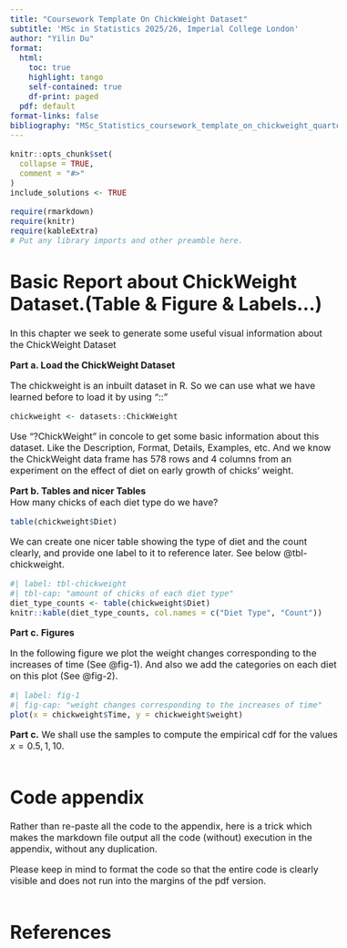 ```yaml
---
title: "Coursework Template On ChickWeight Dataset"
subtitle: 'MSc in Statistics 2025/26, Imperial College London'
author: "Yilin Du"
format:
  html:
    toc: true
    highlight: tango
    self-contained: true
    df-print: paged
  pdf: default
format-links: false
bibliography: "MSc_Statistics_coursework_template_on_chickweight_quarto.bib" 
---
```


<style type="text/css">
h1{
  font-size: 24pt;
}
h2{
  font-size: 18pt;
}
body{
  font-size: 12pt;
}
</style>

```r
knitr::opts_chunk$set(
  collapse = TRUE,
  comment = "#>"
)
include_solutions <- TRUE
```
```r
require(rmarkdown)
require(knitr)
require(kableExtra)
# Put any library imports and other preamble here.
```


# Basic Report about ChickWeight Dataset.(Table & Figure & Labels...)

In this chapter we seek to generate some useful visual information about the ChickWeight Dataset

**Part a. Load the ChickWeight Dataset**  

The chickweight is an inbuilt dataset in R. So we can use what we have learned before to load it by using "::"
```r
chickweight <- datasets::ChickWeight
```
Use "?ChickWeight" in concole to get some basic information about this dataset. Like the Description, Format, Details, Examples, etc. And we know the ChickWeight data frame has 578 rows and 4 columns from an experiment on the effect of diet on early growth of chicks' weight. 


**Part b. Tables and nicer Tables**   
How many chicks of each diet type do we have?
```r
table(chickweight$Diet)
```
We can create one nicer table showing the type of diet and the count clearly, and provide one label to it to reference later. See below @tbl-chickweight.
```r
#| label: tbl-chickweight
#| tbl-cap: "amount of chicks of each diet type"
diet_type_counts <- table(chickweight$Diet)
knitr::kable(diet_type_counts, col.names = c("Diet Type", "Count"))
```

**Part c. Figures**

In the following figure we plot the weight changes corresponding to the increases of time (See @fig-1). And also we add the categories on each diet on this plot (See @fig-2).

```r
#| label: fig-1
#| fig-cap: "weight changes corresponding to the increases of time"
plot(x = chickweight$Time, y = chickweight$weight)
```


**Part c.**  We shall use the samples to compute the empirical cdf for the values $x = 0.5, 1, 10$.  

```r

```


# Code appendix

Rather than re-paste all the code to the appendix, here is a trick which makes the markdown file output all the code (without) execution in the appendix, without any duplication.

Please keep in mind to format the code so that the entire code is clearly visible and does not run into the margins of the pdf version.  

```r
```

# References
